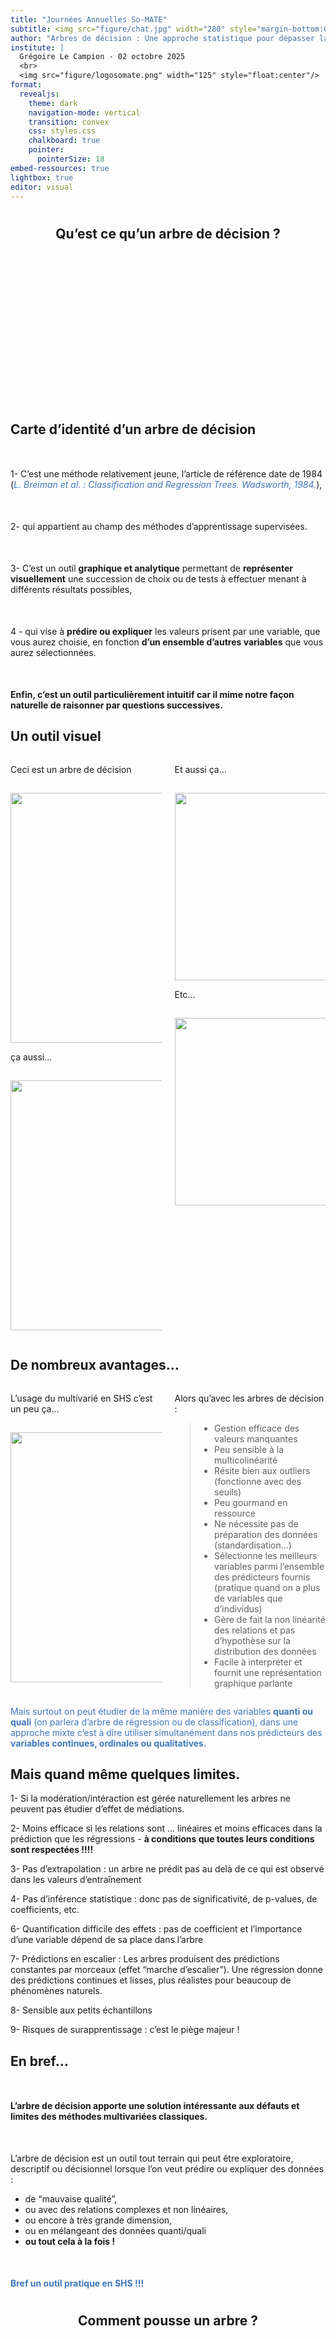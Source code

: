 ```yaml
---
title: "Journées Annuelles So-MATE"
subtitle: <img src="figure/chat.jpg" width="280" style="margin-bottom:0px;"/>
author: "Arbres de décision : Une approche statistique pour dépasser la dichotomie quanti/quali<Br>"
institute: |
  Grégoire Le Campion - 02 octobre 2025
  <br>
  <img src="figure/logosomate.png" width="125" style="float:center"/>
format:
  revealjs:
    theme: dark
    navigation-mode: vertical
    transition: convex
    css: styles.css
    chalkboard: true
    pointer:
      pointerSize: 18
embed-ressources: true
lightbox: true
editor: visual
---
```


#  {data-background="figure/arbre.gif" data-background-size="300px"}

<h2 style="text-align: center;">

**Qu'est ce qu'un arbre de décision ?**

</h2>

<br> <br><br> <br><br> <br> <br> <br> <br> <br> <br> <br><span style="color:#4178bc;"> <br> <br>

## Carte d'identité d'un arbre de décision

::: {.fragment .fade-left}
<p style="font-size:80%;margin-top:50px;">

1- C'est une méthode relativement jeune, l'article de référence date de 1984 ([*L. Breiman et al. : Classification and Regression Trees. Wadsworth, 1984.*]{style="color:#4178bc;"}),

</p>
:::

::: {.fragment .fade-left}
<p style="font-size:80%;margin-top:50px;">

2- qui appartient au champ des méthodes d'apprentissage supervisées.

</p>
:::

::: {.fragment .fade-left}
<p style="font-size:80%;margin-top:50px;">

3- C'est un outil **graphique et analytique** permettant de **représenter visuellement** une succession de choix ou de tests à effectuer menant à différents résultats possibles,

</p>
:::

::: {.fragment .fade-left}
<p style="font-size:80%;margin-top:50px;">

4 - qui vise à **prédire ou expliquer** les valeurs prisent par une variable, que vous aurez choisie, en fonction **d'un ensemble d'autres variables** que vous aurez sélectionnées.

</p>
:::

::: {.fragment .fade-left}
<p style="font-size:80%;margin-top:50px;">

**Enfin, c'est un outil particulièrement intuitif car il mime notre façon naturelle de raisonner par questions successives.**

</p>
:::

## Un outil visuel

::: columns
::: {.column width="50%"}
::: {.fragment .fade-up}
<p class="smallpcenter" style="margin-top:0px;">

Ceci est un arbre de décision

</p>

::: r-stack
<img src="figure/exemple1.png" width="400" style="margin-top:15px;margin-bottom:0px"/>
:::
:::

::: {.fragment .fade-up}
<p class="smallpcenter" style="margin-top:0px;">

ça aussi...

</p>

::: r-stack
<img src="figure/exemple3.png" width="400" style="margin-top:15px;margin-bottom:0px"/>
:::
:::
:::

::: {.column width="50%"}
::: {.fragment .fade-up}
<p class="smallpcenter" style="margin-top:0px;">

Et aussi ça...

</p>

::: r-stack
<img src="figure/exemple2.png" width="300" style="margin-top:15px;margin-bottom:0px"/>
:::
:::

::: {.fragment .fade-up}
<p class="smallpcenter" style="margin-top:0px;">

Etc...

</p>

::: r-stack
<img src="figure/exemple4.png" width="300" style="margin-top:15px;margin-bottom:0px"/>
:::
:::
:::
:::

## De nombreux avantages...

::: columns
::: {.column width="50%"}
::: {.fragment .fade-up}
<p class="smallpcenter" style="margin-top:0px;">

L'usage du multivarié en SHS c'est un peu ça...

</p>

::: r-stack
<img src="figure/vague.gif" width="400" style="margin-top:15px;margin-bottom:0px"/>
:::
:::
:::

::: {.column width="50%"}
::: {.fragment .fade-left}
<p class="smallpcenter" style="margin-top:0px;">

Alors qu'avec les arbres de décision :

</p>
:::

::: {.fragment .fade-up}
<p class="smallpcenter" style="margin-top:0px;">

> -   Gestion efficace des valeurs manquantes
> -   Peu sensible à la multicolinéarité
> -   Résite bien aux outliers (fonctionne avec des seuils)
> -   Peu gourmand en ressource
> -   Ne nécessite pas de préparation des données (standardisation...)
> -   Sélectionne les meilleurs variables parmi l'ensemble des prédicteurs fournis (pratique quand on a plus de variables que d'individus)
> -   Gère de fait la non linéarité des relations et pas d'hypothèse sur la distribution des données
> -   Facile à interpréter et fournit une représentation graphique parlante

</p>
:::
:::
:::

::: {.fragment .fade-left}
<p style="text-align: center; margin-top:0px; font-size: 70%;">

[Mais surtout on peut étudier de la même manière des variables **quanti ou quali** (on parlera d'arbre de régression ou de classification), dans une approche mixte c'est à dire utiliser simultanément dans nos prédicteurs des **variables continues, ordinales ou qualitatives.**]{style="color:#4178bc;"}

</p>
:::

## Mais quand même quelques limites.

::: {.fragment .fade-left}
<p style="font-size:70%;margin-top:0px;">

1- Si la modération/intéraction est gérée naturellement les arbres ne peuvent pas étudier d'effet de médiations.

</p>
:::

::: {.fragment .fade-left}
<p style="font-size:70%;margin-top:0px;">

2- Moins efficace si les relations sont ... linéaires et moins efficaces dans la prédiction que les régressions - **à conditions que toutes leurs conditions sont respectées !!!!**

</p>
:::

::: {.fragment .fade-left}
<p style="font-size:70%;margin-top:0px;">

3- Pas d'extrapolation : un arbre ne prédit pas au delà de ce qui est observé dans les valeurs d'entraînement

</p>
:::

::: {.fragment .fade-left}
<p style="font-size:70%;margin-top:0px;">

4- Pas d'inférence statistique : donc pas de significativité, de p-values, de coefficients, etc.

</p>
:::

::: {.fragment .fade-left}
<p style="font-size:70%;margin-top:0px;">

6- Quantification difficile des effets : pas de coefficient et l'importance d'une variable dépend de sa place dans l'arbre

</p>
:::

::: {.fragment .fade-left}
<p style="font-size:70%;margin-top:0px;">

7- Prédictions en escalier : Les arbres produisent des prédictions constantes par morceaux (effet "marche d'escalier"). Une régression donne des prédictions continues et lisses, plus réalistes pour beaucoup de phénomènes naturels.

</p>
:::

::: {.fragment .fade-left}
<p style="font-size:70%;margin-top:0px;">

8- Sensible aux petits échantillons

</p>
:::

::: {.fragment .fade-left}
<p style="font-size:70%;margin-top:0px;">

9- Risques de surapprentissage : c'est le piège majeur !

</p>
:::

## En bref...

::: {.fragment .fade-down}
<p style="font-size:80%;margin-top:50px;">

**L'arbre de décision apporte une solution intéressante aux défauts et limites des méthodes multivariées classiques.**

</p>

<p style="font-size:80%;margin-top:50px;">

L'arbre de décision est un outil tout terrain qui peut être exploratoire, descriptif ou décisionnel lorsque l'on veut prédire ou expliquer des données :

-   de "mauvaise qualité",
-   ou avec des relations complexes et non linéaires,
-   ou encore à très grande dimension,
-   ou en mélangeant des données quanti/quali
-   **ou tout cela à la fois !**

</p>
:::

::: {.fragment .fade-up}
<p style="text-align: center; margin-top:50px; font-size: 110%;">

[**Bref un outil pratique en SHS !!!**]{style="color:#4178bc;"}

</p>
:::

#  {data-background="figure/pousse.gif" data-background-size="500px"}

<h2 style="text-align: center;">

**Comment pousse un arbre ?**

</h2>

<br> <br> <br> <br> <br> <br> <br> <br> <br> <br> <br> <br>

## Un arbre de décision pousse depuis la racine :

::: {.fragment .fade-up}
<p style="font-size:80%;margin-top:20px;">

1- La racine représente l'ensemble des données, il s'agit de notre point de départ.

</p>
:::

::: {.fragment .fade-up}
::: r-stack
<img src="figure/arbrev_etape1.png" width="600" style="margin-top:15px;margin-bottom:0px"/>
:::
:::

## Première ramification :

::: {.fragment .fade-up}
<p style="font-size:80%;margin-top:20px;">

2- Une première question binaire relative à l'une des variables prédictives est posé.

</p>
:::

::: {.fragment .fade-up}
<p style="font-size:80%;margin-top:20px;">

> -   C'est la réponse à cette question qui sépare notre jeu de données en deux branches / groupes.

> -   La question est choisie de façon à obtenir les deux groupes les plus "purs" c'est à dire les plus homogènes en leur sein et les plus différents l'un de l'autre.

</p>
:::

::: {.fragment .fade-right}
::: r-stack
<img src="figure/arbrev_etape2.png" width="500" style="margin-top:15px;margin-bottom:0px"/>
:::
:::

## Un principe récursif...

::: {.fragment .fade-up}
<p style="font-size:80%;margin-top:20px;">

3- Chacun des deux groupes obtenus peut à son tour être séparé en deux en choisissant à nouveau la meilleure question binaire possible à poser à l'aide du meilleur prédicteur possible.

> -   La question va varier en fonction des sous-groupes d'individus.

</p>
:::

::: {.fragment .fade-left}
::: r-stack
<img src="figure/arbrev_etape3.png" width="500" style="margin-top:15px;margin-bottom:0px"/>
:::
:::

## Jusqu'aux feuilles !

::: {.fragment .fade-up}
<p style="font-size:80%;margin-top:20px;">

4- Le processus se répète de manière récursive jusquà ce que certains critères d'arrêts soient respectés

</p>
:::

::: {.fragment .fade-up}
<p style="font-size:80%;margin-top:20px;">

> -   Les groupes finaux constituent les feuilles de l'arbre.

> -   Un dernier modèle simple est donnée pour chacune des feuilles terminales afin d'expliquer notre variable

</p>
:::

::: {.fragment .fade-down}
::: r-stack
<img src="figure/arbrev_entier.png" width="400" style="margin-top:15px;margin-bottom:0px"/>
:::
:::

## I- Comment sont choisis les questions ?

::: {.fragment .fade-left}
<p style="margin-top:20px;margin-bottom:0px;font-size:80%;">

Cette question est en réalité celle de la méthode de partitionnement de l'arbre.

</p>
:::

::: {.fragment .fade-right}

<p style="margin-top:20px;margin-bottom:0px;font-size:80%;">

Si le prédicteur est une variable quanti, la question se pose par rapport à un seuil.

> -   Les individus ayant un score plus faible que ce seuil sont envoyés d'un côté et ceux ayant un score supérieur ou égale de l'autre.

</p>

<p style="margin-top:20px;margin-bottom:0px;font-size:80%;">

Si la variable est quali, la réponse porte sur une modalité ou un sous ensemble des modalité de la variable quali.

> -   Les individus possédant une modalité du sous ensemble sont envoyé d'un côté et les autres de l'autre.

</p>

:::

## I- Comment sont choisis les questions ? 2

::: {.fragment .fade-right}
<p style="margin-top:20px;margin-bottom:0px;font-size:80%;">

L'algorithme va pour ce faire tester (quasi) toutes les possibilités : tous les seuils pour toutes les variables quanti et tous les sous ensemble pour toutes les variables quali !

</p>
:::

::: {.fragment .fade-right}
<p style="margin-top:20px;margin-bottom:0px;font-size:80%;">

L'objectif de l' algorithme est de chercher la meilleure question à poser à un prédicteur dont la réponse permettra de créer des sous groupes les plus homogènes possible !

La question au prédicteur X qui permet de maximiser le gain d'information, c'est à dire réduire le plus possible l'erreur de prévision, est la bonne question !

> -   où l'erreur de prévision = l'erreur avant la séparation - l'erreur obtenu avec les nouveaux sous-groupes.
> -   Cet enjeu des division est associé à un paramètre fondamental qui s'appelle le CP (comlexity parameter) c'est le paramètre qui contrôle la compléxité des arbres.
> -   C'est le seuil de gain minimal requis pour qu'une division soit conservée dans l'arbre. Il quantifie le compromis entre l'amélioration de la précision et l'augmentation de la complexité.

</p>
:::

::: {.fragment .fade-right}
<p style="margin-top:20px;margin-bottom:0px;font-size:80%;">

Pour un arbre de classification le gain d'information va être évalué grêce à l'indice de Gini (le plus souvent) ou un indice d'entropie.

Pour un arbre de régression c'est la variance intra groupe .

</p>
:::

## II- Quel modèle pour nos groupes d'individus ?

::: {.fragment .fade-right}
<p style="margin-top:20px;margin-bottom:0px;font-size:80%;">

Cette question du modèle créé pour chaque groupe d'individus renvoie simplement à comment interpréter les sous-groupes.

</p>
:::

::: {.fragment .fade-right}
<p style="margin-top:20px;margin-bottom:0px;font-size:80%;">

Le coeur de l'interprétation est lié au principe même de création des arbres de décision : subdiviser nos données en sous-groupe les plus homogènes possibles en leur sein (concernant la variable étudiée) et différents les uns des autres

</p>
:::

::: {.fragment .fade-right}
<p style="margin-top:20px;margin-bottom:0px;font-size:80%;">

Comme les sous-groupes d'individus sont supposées suffisamment homogènes ont fait généralement le choix d'un ajustement par une constante.

</p>

<p style="margin-top:20px;margin-bottom:0px;font-size:80%;">

> -   Pour les arbres de régression ce sera le plus souvent la moyenne de la variable que nous cherchons à prédire.

> -   Pour les arbres de classification, le mode (c'est à dire la modalité la mieux représentée) de la variable que nous cherchons à prédire.

</p>
:::

#  {data-background="figure/coyote.gif" data-background-size="500px"}

<h2 style="text-align: center;">

**Comment arrêter la croissance de l'arbre ?**

</h2>

<br> <br> <br> <br> <br> <br> <br> <br> <br> <br> <br> <br>

## Quel critère d'arret ?

::: {.fragment .fade-up}
<p style="margin-top:20px;margin-bottom:0px;font-size:80%;">

L'objectif du découpage optimal est à la fois de **réduire l'erreur de prédiction** tout en **évitant un surajustement** où chaque groupe d'individus est composée d'un unique individu.

</p>
:::

::: {.fragment .fade-up}
<p style="text-align: center; margin-top:30px; font-size: 90%;">

[**Ou comment trouver le CP optimal ?**]{style="color:#4178bc;"}

</p>
:::

::: {.fragment .fade-left}
<p style="margin-top:20px;margin-bottom:0px;font-size:80%;">

Pour se faire on peut se baser sur plusieurs critère :

</p>
:::

::: {.fragment .fade-left}
<p style="font-size:80%;margin-top:30px;">

1- des critères a priori :

> -   Obliger chaque groupe terminal à contenir un nombre minimal d'individus.
> -   Fixer un nombre minimal d'observations par nœud pour lancer la prochaine division.
> -   Controler la profondeur de l'arbre

</p>
:::

::: {.fragment .fade-left}
<p style="font-size:80%;margin-top:30px;">

2- Retenir le nombre de groupes permettant de minimiser l'erreur de prédiction à l'aide de la validation croisée.

[**C'est cette méthode que l'on va en général privilégier.**]{style="color:#4178bc;"}

</p>
:::

## Petit apparte sur la validation croisée

<p style="margin-top:20px;margin-bottom:0px;font-size:80%;">

Il existe plusieurs méthodes mais la plus populaire est la validation croisée à k blocs (k-fold cross-validation en anglais)

Son objectif : tester la prédiction d'un modèle

</p>

<p style="margin-top:20px;margin-bottom:0px;font-size:80%;">

on divise notre échantillon avec d'un côté une partie qui servira pour entraîner le modèle et une autre partie sur laquelle sera testé le modèle.

</p>

<p style="margin-top:20px;margin-bottom:0px;font-size:80%;">

On répète cette opération k fois avec des échantillons de tests de même taille mais sélectionnés aléatoirement parmi nos individus et des échantillons d'entraînement qui devront également avoir la même taille et être sélectionnés aléatoirement.

</p>

::: r-stack
<img src="figure/cv.png" width="400" style="margin-top:15px;margin-bottom:0px"/>
:::

## S'arreter grâce à la validation croisé 1

<p style="margin-top:20px;margin-bottom:0px;font-size:80%;">

Cela se fait en plusieurs étapes :

</p>

::: {.fragment .fade-left}
<p style="margin-top:20px;margin-bottom:0px;font-size:80%;">

1- On produit un arbre très complexe, très grand sans se préoccuper du surajustement !

L'objectif est que cet arbre premier capture le plus de pattern possible : on parle d'**arbre maximal ou complet**

A partir de cette arbre l'algorithme génère une séquence d'arbres de plus en plus simples.

Pour chaque valeur de CP (Complexity Parameter), on obtient un arbre élagué différent.

</p>
:::

## S'arreter grâce à la validation croisé 2

::: {.fragment .fade-left}
<p style="font-size:80%;margin-top:20px;">

2- On recherche par validation croisée le CP optimal:

</p>
:::

::: {.fragment .fade-left}
<p style="font-size:80%;margin-top:20px;">

> -   Pour chaque CP précédemment obtenu on applique une validation croisé

</p>
:::

::: {.fragment .fade-left}
<p style="font-size:80%;margin-top:20px;">

> -   Pour chaque bloc on construit l'arbre sur l'échantillon d'entrainement que l'on élague avec la valeur de CP testé

</p>
:::

::: {.fragment .fade-left}
<p style="font-size:80%;margin-top:20px;">

> -   On calcul l'erreur sur notre échantillon test

</p>
:::

::: {.fragment .fade-left}
<p style="font-size:80%;margin-top:20px;">

> -   On moyenne les erreurs et on obtient les erreurs en validation croisé pour chaque CP qui apparaissent sous la dénomination `xerror`

</p>
:::

## S'arreter grâce à la validation croisé 3

::: {.fragment .fade-left}
<p style="font-size:80%;margin-top:50px;">

3- On sélectionne le CP optimal, qui correspond à l'élagage optimal.

</p>
:::

::: {.fragment .fade-left}
<p style="font-size:80%;margin-top:10px;">

Critère 1 : le CP minimal

> L'erreur d'apprentissage diminue constamment jusqu'au surajustement à un 1 individu, alors que l'erreur en validation croisée diminue jusqu'à la taille optimale de l'arbre puis réaugmente. La réaugmentation indique le surajustement

</p>

<p style="text-align: center; margin-top:10px; font-size: 70%;">

[**On choisit le `xerror` le plus faible**]{style="color:#4178bc;"}

</p>
:::

::: {.fragment .fade-left}
<p style="font-size:80%;margin-top:10px;">

Critère 2 : Règle du 1-SE

> On choisit le CP le plus élevé dont l'erreur reste dans un écart-type de l'erreur minimale :on obtient un arbre plus simple, donc plus interprétable, sans perdre beaucoup en performance.

</p>

<p style="text-align: center; margin-top:10px; font-size: 70%;">

[**CP optimal = erreur de validation croisée minimum (`xerror`) + écart-type de l'erreur de validation croisée minimum (`xstd`)**]{style="color:#4178bc;"}

</p>
:::

#  {data-background="figure/comegetsome.gif" data-background-size="250px"}

<h2 style="text-align: center;">

**Merci de votre attention et à vous de jouer !**

</h2>

<p class="small" style="text-align: center;">

Pour accéder aux données et au dépôt : [**https://github.com/LeCampionG/JA_somate_2025_arbredecision**](https://github.com/LeCampionG/JA_somate_2025_arbredecision) <br> A l'application clic-bouton : [**https://analytics.huma-num.fr/Gregoire.LeCampion/Arbre_de_decision/**](https://analytics.huma-num.fr/Gregoire.LeCampion/Arbre_de_decision/)

</p>

<br> <br> <br> <br> <br> <br> <br> <br>

**Contact** : [gregoire.lecampion\@cnrs.fr](mailto:gregoire.lecampion@cnrs.fr){.email} <br>**Diapositives libres** (CC BY-SA 4.0)

</p>

## Chargement des données

::: {.panel-tabset group="intro"}
## Consignes

<br>

<p style="margin-top:0px; font-size: 60%;">

On commence par charger nos données. Notre objectif tenter de prédire la survie au nauffrage du Titanic !

Nous utiliserons donc les données issue du package `titanic`

</p>

## Solutions

``` r
library(titanic)
# Ce jeux de données correspond à : data("titanic_train"), qui est un jeu d'entraînement du package titanic
library(dplyr)
library(here)

# On situe le dossier dans lequel se trouve nos données
csv_path <- here("data", "titanic_data.csv")
# Lecture du CSV dans un dataframe
titanic_data <- read.csv(csv_path)

# Nettoyage rapide
titanic_data <- titanic_data %>%
  mutate(
    Survived = factor(Survived, labels = c("Non", "Oui")),
    Pclass = factor(Pclass),
    Sex = factor(Sex),
    Embarked = factor(Embarked)
  )
```

:::

## Charger les packages

::: {.panel-tabset group="intro"}
## Consignes

<p style="margin-top:0px; font-size: 60%;">

Il existe plusieurs package pour réaliser des arbres de décisions dans R : mais le package `rpart` est le package standard qui est même fourni nativement dans R.

</p>

<p class="small" style="font-size:55%;">

<img src="figure/alert.png" width="30" style="margin-top:0px;margin-bottom:-7px;margin-right:8px;"/>[**Nous avons ici parlé uniquement des arbres qui fonctionne avec l'algorithme CART, qui est majoritairement utilisé, mais sachez qu'il en existe beaucoup d'autres, par exemple :**]{style="color:#4178bc;"}

>-  l'algorithme CHAID : repose sur le chi² et qui a la particularité de permettre des arbres multi branches et pas seulement binaire comme avec CART
>-  l'agorithme CTREE : repose sur des test d'indépendance conditionnels et va tenir compte de la distribution de nos variable
>-  etc...
</p>

## Solutions

``` r
# Installer et charger les packages nécessaires
#  install.packages("rpart")


library(rpart)

```
:::

## Produire notre premier arbre

::: {.panel-tabset group="intro"}
## Consignes

<p style="margin-top:0px; font-size: 60%;">

On réalise un premier arbre dont l'objectif est de comprendre la survie au naufrage du Titanic.

Nous utiliserons les variables suivantes :

> -   `Pclass` = classe (1ère, 2ème, 3ème)
> -   `Sex` = sexe
> -   `Age` = âge
> -   `SibSp` = Nombre de frères et sœurs / conjoints à bord
> -   `Parch` = Nombre de parents / enfants à bord
> -   `Fare` = prix du billet
> -   `Embarked` = port d'embarquement
> -   `Survived` = survie au naufrage (Oui / Non).

</p>

## Exercices

``` r
# Indice la rédaction est très proche de celle d'un modèle de régression
## On utilisera la fonction `rpart()` pour produire le modèle
## Petit rappel pour avoir l'aide d'une fonction on utilise le `?` de vant la fonction `?rpart()`

abc <- rpart(VD ~ VI1 + VI2 ,
                data = ,
                method = )
                
# Pour représenter graphiquement un arrbre on utilisera la fonction `plot()` associé à la fonction `text()`
```

## Solutions

``` r
## Construction d'un premier arbre basique pour expliquer la survie au naufrage :
modele <- rpart(Survived ~ Pclass + Sex + Age + SibSp + Parch + Fare + Embarked,
                data = titanic_data,
                method = "class")
                
## Graphique basique avec les paramètre par défaut :
plot(modele, compress=TRUE, margin = 0.1)
text(modele, pretty = 0)
```

::: r-stack
<img src="figure/arbre1.png" width="400" style="margin-top:15px;margin-bottom:0px"/>
:::
:::

## Produire notre premier élagué !

::: {.panel-tabset group="intro"}
## Consignes

<p style="margin-top:0px; font-size: 60%;">

On produit notre arbre élagué !

> -   Etape 1 : un arbre le plus profond possible
> -   Etape 2 : On réalise notre validation croisé
> -   Etape 3 : on identifie le bon niveau de compléxité pour élaguer l'arbre
> -   Etpae 4 : on produit notre arbre élagué.

</p>

## Exercices

``` r
# Etape 1 et 2 : Tout peut se faire via la fonction `rpart()`, on pourra utiliser les argument de rpart.control
## A savoir `cp=`, `minbucket=`, `minsplit=` et `xval`
## On visualise notre arbre complet

# On identifie le bon niveau de compléxité
## Les scores de CP sont enregistré dasn notre modèle
## On peut les visualiser via un graphique avec `plotcp()`...
## Ou à l'aide d'un tableau numérique
```
::: columns
::: {.column width="50%"}

::: r-stack
<img src="figure/cpplot.png" width="300" style="margin-top:15px;margin-bottom:0px"/>
:::


:::

::: {.column width="50%"}


::: r-stack
<img src="figure/arbre_elague.png" width="400" style="margin-top:15px;margin-bottom:0px"/>
:::


:::

:::


## Solutions

``` r
# Construction d'un premier arbre basique pour expliquer la survie au naufrage :
## je choisis ici de pousser vers un CP très faible
## On aurait pu choisir sur les individus de nos sous groupe avec minsplit ou mminbucket
## xval renvoie au nombre de validation croisé ici j'ai fixé ce nombre au nombre d'individu dans notre jeux de données.
modele <- rpart(Survived ~ Pclass + Sex + Age + SibSp + Parch + Fare + Embarked,
                data = titanic_data,
              cp = 0.001, xval= nrow(titanic_train))
              
plot(modele, compress=TRUE, margin = 0.1)
text(modele, pretty = 0)


## Le graphique des CP
plotcp(modele)

## le tableau :
modele$cptable

#Sélection du CP minimal (critère 1)
cp_optimal = print(modele$cptable[which.min(modele$cptable[,4]),1])

arbre_titanic_opt <- prune(modele,cp=cp_optimal)

plot(arbre_titanic_opt, compress=TRUE, margin = 0.1)
text(arbre_titanic_opt, pretty = 0)


# CP le plus élevé dans la zone d'erreur acceptable (critere2)
xerror_min <- min(modele$cptable[,"xerror"])
xerror_seuil <- xerror_min + modele$cptable[which.min(modele$cptable[,"xerror"]), "xstd"]
cp_optimal <- max(modele$cptable[modele$cptable[,"xerror"] <= xerror_seuil, "CP"])
arbre_titanic_opt <- prune(modele,cp=cp_optimal)

plot(arbre_titanic_opt, compress=TRUE, margin = 0.1)
text(arbre_titanic_opt, pretty = 0)
```


::::

## Quelques infos en plus

::: {.panel-tabset group="intro"}
## Consignes

<p style="margin-top:0px; font-size: 60%;">

Obtenir des infos en plus sur notre modèle : l'importance de nos variables et une traduction plus littérale de notre arbre...

</p>

## Exercices

``` r
# L'importance est aussi donné dans le modèle !

# `print()` et `summary()` les meilleurs amis des modèles !
```

::: r-stack
<img src="figure/importance_var.png" width="400" style="margin-top:15px;margin-bottom:0px"/>
:::

## Solutions

``` r
# Importance des variables dans notre arbre
importance <- arbre_titanic_opt$variable.importance

# Importance normalisée en %
importance_pct <- arbre_titanic_opt$variable.importance / sum(arbre_titanic_opt$variable.importance) * 100


barplot(importance_pct,
        las = 2, col = "skyblue",
        main = "Importance des variables (Titanic)",
        ylab = "Importance (%)")

#Afficher un résumé des règles de l'arbre
print(arbre_titanic_opt)

# résumé détaillé avec coupures
summary(arbre_titanic_opt)
```
:::

## Rendre les arbres plus attractif

::: {.panel-tabset group="intro"}
## Consignes

<p style="margin-top:0px; font-size: 60%;">

De jolis arbres!

Il existe des packages qui permettent de customiser la sortie classique réaliser avec `plot()`, et `text()`, notamment : `rpart.plot`, `partykit`, `rattle` ou encore `visNetwork` si on veut le rendre interactif !

</p>

## Solutions

``` r

#install.packages("rpart.plot")
#install.packages("partykit")
#install.packages("rattle")
#install.packages("visNetwork")

library(rpart.plot)
library(partykit)
library(rattle)
library(visNetwork)


# Avec rpart.plot

rpart.plot(arbre_titanic_opt,
            type = 2, extra = 104, fallen.leaves = TRUE,
            box.palette = "RdBu", branch.lty = 3,
            shadow.col = "gray",
            main = "Style rpart.plot")

# Avec partykit
plot(as.party(arbre_titanic_opt), main = "Style partykit")


# Avec rattle
fancyRpartPlot(arbre_titanic_opt,
               caption = "Arbre de décision pour prédire la survie au naufrage du Titanic",
               palettes = c("Greens", "Blues"), # couleurs pour les classes
               main = "Style rattle",
               sub = "Source : jeu de données Titanic") 
               
# Avec visNetwork

visTree(arbre_titanic_opt, nodesPopSize = TRUE, minNodeSize = 10, maxNodeSize = 30)


```

## Rpart.plot

::: r-stack
<img src="figure/rpartplot.png" width="400" style="margin-top:15px;margin-bottom:0px"/>
:::

## partykit

::: r-stack
<img src="figure/partykit.png" width="400" style="margin-top:15px;margin-bottom:0px"/>
:::

## rattle

::: r-stack
<img src="figure/rattle.png" width="400" style="margin-top:15px;margin-bottom:0px"/>
:::

## visNetwork

::: r-stack
<img src="figure/visNetwork.png" width="400" style="margin-top:15px;margin-bottom:0px"/>
:::


:::

## Et pour prédire ?

::: {.panel-tabset group="intro"}
## Consignes

<p style="margin-top:0px; font-size: 60%;">

L'arbre de décision est un excellent outil de prédiction, on peut donc s'appuyer sur l'arbre réalisé pour en déduire la survie !

Auriez-vous survécu ?

</p>

## Exercice

``` r
# On utilisera la fonction predict() qui permet de faire des prédictions sur de nouvelles données.
## Deux éléments sont essentielles, un modèle d'arbre de décision et un jeux de données à prédire !
```

## Solutions

``` r

# On situe le dossier dans lequel se trouve nos données
csv_path <- here("data", "titanic_predict.csv")
# Lecture du CSV dans un dataframe
titanic_predict <- read.csv(csv_path)

titanic_predict <- titanic_predict %>%
  mutate(
  Survived = factor(Survived),
    Pclass = factor(Pclass),
    Sex = factor(Sex),
    Embarked = factor(Embarked)
  )

pred <- predict(arbre_titanic_opt, titanic_predict, type = "class")
print(pred)

pred <- predict(arbre_titanic_opt, titanic_predict)
print(pred)


# Prédire pour vérifier la puissance de son arbre !

library(caret)
train_index <- createDataPartition(titanic_data$Survived, p = 0.8, list = FALSE)
train_data <- titanic_data[train_index, ]
test_data <- titanic_data[-train_index, ]

# Modèle
arbre <- rpart(Survived ~ Pclass + Sex + Age + SibSp + Parch + Fare + Embarked, 
               data = train_data, method = "class")

# Prédictions
pred <- predict(arbre, test_data, type = "class")

# Matrice de confusion
conf_matrix <- confusionMatrix(pred, test_data$Survived)
print(conf_matrix)
```
:::

## Une alternative à Rpart : partykit

::: {.panel-tabset group="intro"}
## Solutions

``` r
library(partykit)

party = as.party(arbre_titanic_opt)

party

plot(party)

str(fitted(party)

 prop.table(do.call("table", fitted(party)), 1)
```
:::

## Survol très superficiel des forêts aléatoires

<p style="margin-top:0px; font-size: 60%;">

Les forêts aléatoires (ou random forest) sont une extension des arbres de décisions visant à être encore plus efficace sur de la prédiction.

Le principe sous-jacent est plutôt simple, une multitude de modèles faibles et simples une fois combinés formeront un modèle robuste!

> L'algorithme va construire une "forêt" d'arbre de décision, c'est à dire plusieurs centaines voire milliers, construite de manière aléatoire.

**Finalement absolument tout est dans le nom!**

## Survol très superficiel des forêts aléatoires II

<p style="margin-top:0px; font-size: 60%;">

Pour chaque arbre conçu dans notre modèle un échantillon aléatoire d'individus est selectionné.

Pour chaque noeud des arbre (et donc construction d'un sous-groupe) on utilise qu' un sous-ensemble des variables possible.

**Une des particularités dans la forêt aléatoire c'est qu'il n'y a pas "d'élagage" des arbres de décisions, c'est à dire que l'arbre pousse jusqu'au sur-ajustement, la construction de l'arbre se poursuit tant que les feuilles terminales ne sont pas trop petites.**

</p>

## Survol très superficiel des forêts aléatoires III

<p style="margin-top:0px; font-size: 60%;">

Une fois le modèle élaboré, tous les arbres de décision vont tourner sur les données qui n'auront pas servies à leur construction.

La prédiction finale correspondra à la modalité prédite le plus fréquemment (dans le cas d'une variable à prédire qualitative) , ou au score moyen de tous les arbres de décisions (dans le cas d'une variable quantitative).

L'importance des variables explicatives sera fournie par une moyenne, réalisée sur l'ensemble des arbres de décision, de la diminution de l'erreur sur chaque ramification des arbres régit par la variable explicative.

</p>

## Code forêt aléatoire

::: {.panel-tabset group="intro"}
## Consignes

<p style="margin-top:0px; font-size: 60%;">

Réaliser notre première forêt aléatoire !

Le package de base est `randomForest`, avec sa fonction `randomForest()`.

> <img src="figure/alert.png" width="30" style="margin-top:0px;margin-bottom:-7px;margin-right:8px;"/> Attention cette fonction ne supporte pas les données manquantes, il faudra les imputer ! Sinon il existe des packages alternatifs (`randomForestSRC`,`partyKit`...)

La forêt aléatoire, en revanche ne produit pas de jolis visuels comme les arbres de décision. Mais on va particulièrement s'intéressé à l'importance des variables !

> -   Pour mesurer l'importance l'algo permute aléatoirement la valeur d'une variable, si cette variable est importante ce changement va entrainer une baisse importante de précision du modèle !

</p>

## Solutions

``` r
library(randomForest)

# Imputation des données manquantes

titanic_complet = rfImpute(Survived ~ Pclass + Sex + Age + SibSp + Parch + Fare + Embarked, data= titanic_data)

set.seed(123)
foret <- randomForest(Survived ~ Pclass + Sex + Age + SibSp + Parch + Fare + Embarked,
                      data = titanic_complet,
                      ntree = 500,        # Nombre d'arbres
                      mtry = 3,          # Nombre de variables testées à chaque division
                      importance = TRUE, # Calcul de l'importance des variables
                      do.trace = 50)     # Affichage du progrès tous les 50 arbres

# Résumé de la forêt
print(foret)

# Prédictions forêt aléatoire
pred_foret <- predict(foret, test_data, type = "class")
conf_matrix_foret <- confusionMatrix(pred_foret, test_data$Survived)
print(conf_matrix_foret)

# 1. Évolution de l'erreur avec le nombre d'arbres
plot(foret, main = "Évolution de l'erreur selon le nombre d'arbres")
legend("topright", legend = c("OOB", "Décédé", "Survivant"), 
       col = c("black", "red", "green"), lty = 1)
       
# Accéder aux valeurs ajustées :

print(foret$predicted)

# 2. Importance des variables
## les variables les plus importantes sont celles qui provoquent la plus forte baisse de `MeanDecreaseAccuracy` !
print(foret$importance)

# Graphiques d'importance des variables
varImpPlot(foret, type = 1, main = "Importance - Précision moyenne")
varImpPlot(foret, type = 2, main = "Importance - Indice de Gini")

# 3. Erreur Out-of-Bag (OOB) (estimation de l'erreur de prédiction)
# c'est un indicateur de performance de notre forêt aléatoire, une sorte de validation croisé mais calculé sur l'apprentissage sasn un jeux de données extérieur. 
oob_error <- foret$err.rate[nrow(foret$err.rate), "OOB"]
print(paste("\nErreur OOB finale:", round(oob_error, 4)))

# OPTIMISATION DE LA FORÊT ALÉATOIRE
# ============================================================================

# Recherche du mtry optimal

mtry_optimal <- tuneRF(titanic_complet[, c("Pclass", "Sex", "Age", "SibSp", "Parch", "Fare", "Embarked")],
                       titanic_complet$Survived,
                       stepFactor = 1.5,
                       improve = 0.01,
                       ntree = 300,
                       doBest = FALSE,
                       plot = TRUE,
                       main = "Optimisation du paramètre mtry")

# Forêt optimisée
foret_optimisee <- randomForest(Survived ~ Pclass + Sex + Age + SibSp + Parch + Fare + Embarked,
                               data = titanic_complet,
                               ntree = 500,
                               mtry = mtry_optimal[which.min(mtry_optimal[,2]), 1],
                               importance = TRUE)

print("Forêt optimisée")
print(foret_optimisee)

# Prédictions avec la forêt optimisée
pred_foret_opt <- predict(foret_optimisee, test_data, type = "class")
conf_matrix_foret_opt <- confusionMatrix(pred_foret_opt, test_data$Survived)


#### Prédiction sur un nouveau jeux de donnée

#Attention l'algorithme est très sensible, il faut que les nouvelles données aient exactement les même prédicteurs et que toutes les modalités des facteurs ayant entrainé le modèle soit aussi présentes dans le nouveau jeu de donnée.
## Ainsi ce nouveau jeux de données utilisé ici à une dernière ligne factice mais avec la modalité "vide" pour la variable embarqueement, sans cette ligne impossible de réaliser la prédiction
# En tout cas dasn le cadre de ce package

# On situe le dossier dans lequel se trouve nos données
csv_path <- here("data", "titanic_predict2.csv")
# Lecture du CSV dans un dataframe
titanic_predict2 <- read.csv(csv_path)

titanic_predict2 <- titanic_predict2 %>%
  mutate(
    Pclass = factor(Pclass),
    Sex = factor(Sex),
    Embarked = factor(Embarked)
  )

titanic = titanic_predict2 %>% select(Pclass, Sex,Age,SibSp,Parch,Fare, Embarked)


# 1. PRÉDICTION DES CLASSES (0 = Décédé, 1 = Survivant)
predictions_classes <- predict(foret, titanic, type = "class")

# 2. PRÉDICTION DES PROBABILITÉS
predictions_probabilities <- predict(foret, titanic, type = "prob")

```
:::
